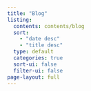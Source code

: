 ```yaml
---
title: "Blog"
listing:
  contents: contents/blog
  sort:
    - "date desc"
    - "title desc"
  type: default
  categories: true
  sort-ui: false
  filter-ui: false
page-layout: full
---
```

